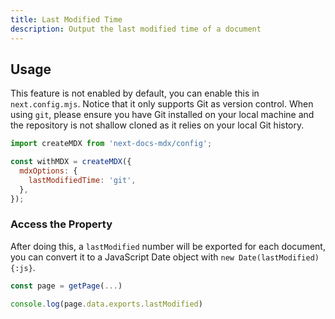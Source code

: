 ```yaml
---
title: Last Modified Time
description: Output the last modified time of a document
---
```


## Usage

This feature is not enabled by default, you can enable this in `next.config.mjs`. Notice that it only supports Git as version control.
When using `git`, please ensure you have Git installed on your local machine and the repository is not shallow cloned as it relies on your local Git history.

```js {3}
import createMDX from 'next-docs-mdx/config';

const withMDX = createMDX({
  mdxOptions: {
    lastModifiedTime: 'git',
  },
});
```

### Access the Property

After doing this, a `lastModified` number will be exported for each document, you can convert it to a JavaScript Date object with `new Date(lastModified){:js}`.

```js
const page = getPage(...)

console.log(page.data.exports.lastModified)
```
